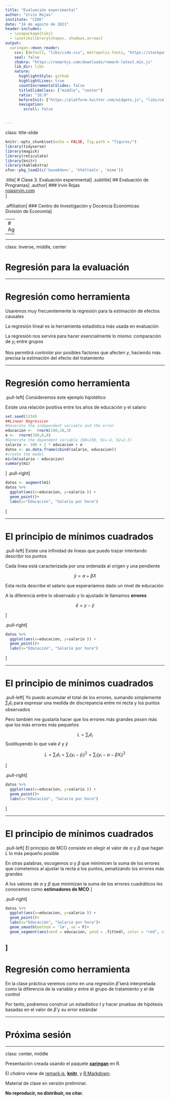 ```yaml
---
title: "Evaluación experimental"
author: "Irvin Rojas"
institute: "CIDE"
date: "24 de agosto de 2021"
header-includes:
  - \usepackage{tikz}
  - \usetikzlibrary{shapes, shadows,arrows}
output:
  xaringan::moon_reader:
    css: [default, "libs/cide.css", metropolis-fonts, "https://stackpath.bootstrapcdn.com/bootstrap/4.3.1/css/bootstrap-grid.min.css", "https://use.fontawesome.com/releases/v5.7.2/css/all.css", "https://cdn.rawgit.com/jpswalsh/academicons/master/css/academicons.min.css"]
    seal: false
    chakra: "https://remarkjs.com/downloads/remark-latest.min.js"
    lib_dir: libs
    nature:
      highlightStyle: github
      highlightLines: true
      countIncrementalSlides: false
      titleSlideClass: ["middle", "center"]
      ratio: "16:9"
      beforeInit: ["https://platform.twitter.com/widgets.js", "libs/cols_macro.js"]
      navigation:
        scroll: false


---
```

class: title-slide

```r
knitr::opts_chunk$set(echo = FALSE, fig.path = "figures/")
library(tidyverse)
library(magick)
library(reticulate)
library(knitr)
library(kableExtra)
xfun::pkg_load2(c('base64enc', 'htmltools', 'mime'))
```

.title[
# Clase 3. Evaluación experimental
]
.subtitle[
## Evaluación de Programas
]
.author[
### Irvin Rojas <br> [rojasirvin.com](https://www.rojasirvin.com/) <br> [<i class="fab fa-github"></i>](https://github.com/rojasirvin) [<i class="fab fa-twitter"></i>](https://twitter.com/RojasIrvin) [<i class="ai ai-google-scholar"></i>](https://scholar.google.com/citations?user=FUwdSTMAAAAJ&hl=en)
]

.affiliation[
### Centro de Investigación y Docencia Económicas <br> División de Economía
]

---
# Agenda

---

---

class: inverse, middle, center

# Regresión para la evaluación

---

# Regresión como herramienta

Usaremos muy frecuentemente la regresión para la estimación de efectos causales

La regresión líneal es la herramienta estadística más usada en evaluación

La regresión nos servirá para hacer esencialmente lo mismo: comparación de $y_i$ entre grupos

Nos permitirá *controlar* por posibles factores que afecten $y$, haciendo más precisa la estimación del efecto del tratamiento

---

# Regresión como herramienta

.pull-left[
Consideremos este ejemplo hipotético

Existe una relación positiva entre los años de educación y el salario

```r
set.seed(1234)
##Linear Regression
#Generate the independent variable and the error
educacion <-  rnorm(100,10,3)
e <-  rnorm(100,0,8)
#Generate the dependent variable (b0=150, b1=-4, b2=2.5)
salario <- 100 + 2 * educacion + e 
datos <- as.data.frame(cbind(salario, educacion))
#create the model
m1=lm(salario ~ educacion)
summary(m1)
```
]
.pull-right[
```r
datos <- augment(m1)
datos %>% 
  ggplot(aes(x=educacion, y=salario )) +
  geom_point()+
  labs(x="Educación", "Salario por hora")
```
]

---

# El principio de mínimos cuadrados


.pull-left[
Existe una infinidad de líneas que puedo trazar intentando describir los puntos

Cada línea está caracterizada por una ordenada al origen y una pendiente

$$\hat{y}=\alpha+\beta X$$

Esta recta describe el salario que esperaríamos dado un nivel de educación

A la diferencia entre lo observado y lo ajustado le llamamos **errores**

$$\hat{e}=y-\hat{y}$$


]

.pull-right[
```r
datos %>% 
  ggplot(aes(x=educacion, y=salario )) +
  geom_point()+
  labs(x="Educación", "Salario por hora")
```
]


---

# El principio de mínimos cuadrados

.pull-left[
Yo puedo acumular el total de los errores, sumando simplemente $\sum_i \hat{e}_i$ para expresar una medida de discrepancia entre mi recta y los puntos observados

Pero también me gustaría hacer que los errores más grandes *pesen* más que los más errores más pequeños

$$L=\sum_i \hat{e}_i$$
Sustituyendo lo que vale $\hat{e}$ y $\hat{y}$

$$L=\sum_i \hat{e}_i=\sum_i (y_i-\hat{y}_i)^2=\sum_i (y_i-\alpha-\beta X_i)^2$$




]


.pull-right[
```r
datos %>% 
  ggplot(aes(x=educacion, y=salario )) +
  geom_point()+
  labs(x="Educación", "Salario por hora")
```
]


---

# El principio de mínimos cuadrados

.pull-left[
El principio de MCO consiste en elegir el valor de $\alpha$ y $\beta$ que hagan $L$ lo más pequeño posible

En otras palabras, escogemos $\alpha$ y $\beta$ que minimicen la suma de los errores que cometemos al ajustar la recta a los puntos, penalizando los errores más grandes

A los valores de $\alpha$ y $\beta$ que minimizan la suma de los errores cuadráticos les conocemos como **estimadores de MCO**
]


.pull-right[
```r
datos %>% 
  ggplot(aes(x=educacion, y=salario )) +
  geom_point()+
  labs(x="Educación", "Salario por hora")+
  geom_smooth(method = 'lm', se = F)+
  geom_segment(aes(xend = educacion, yend = .fitted), color = "red", size = 0.3)
``` 
]
---

# Regresión como herramienta


En la clase práctica veremos como en una regresión $\hat{\beta}$ será interpretada como la diferencia de la variable $y$ entre el grupo de tratamiento y el de control

Por tanto, podremos construir un estadístico $t$ y hacer pruebas de hipótesis basadas en el valor de $\hat{\beta}$ y su error estándar


---

# Próxima sesión

---

class: center, middle

Presentación creada usando el paquete [**xaringan**](https://github.com/yihui/xaringan) en R.

El *chakra* viene de [remark.js](https://remarkjs.com), [**knitr**](http://yihui.org/knitr), y [R Markdown](https://rmarkdown.rstudio.com).

Material de clase en versión preliminar.

**No reproducir, no distribuir, no citar.**


